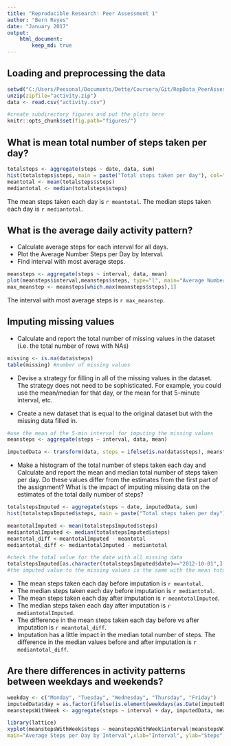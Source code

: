 ```yaml
---
title: "Reproducible Research: Peer Assessment 1"
author: "Bern Reyes"
date: "January 2017"
output:
    html_document:
        keep_md: true
---
```



## Loading and preprocessing the data
```r
setwd("C:/Users/Peesonal/Documents/Dette/Coursera/Git/RepData_PeerAssessment1")
unzip(zipfile="activity.zip")
data <- read.csv("activity.csv")
```


```r
#create subdirectory figures and put the plots here
knitr::opts_chunk$set(fig.path="figures/")
```

## What is mean total number of steps taken per day?
```r
totalsteps <- aggregate(steps ~ date, data, sum)
hist(totalsteps$steps, main = paste("Total steps taken per day"), col="blue", xlab="Number of Steps")
meantotal <- mean(totalsteps$steps)
mediantotal <- median(totalsteps$steps)
```

The mean steps taken each day is `r meantotal`.
The median steps taken each day is `r mediantotal`.


## What is the average daily activity pattern?
* Calculate average steps for each interval for all days. 
* Plot the Average Number Steps per Day by Interval. 
* Find interval with most average steps. 
```r
meansteps <- aggregate(steps ~ interval, data, mean)
plot(meansteps$interval,meansteps$steps, type="l", main="Average Number of Steps per Day by Interval", xlab="Interval", ylab="Number of Steps")
max_meanstep <- meansteps[which.max(meansteps$steps),1]
```

The interval with most average steps is `r max_meanstep`.

## Imputing missing values
* Calculate and report the total number of missing values in the dataset (i.e. the total number of rows with NAs)
```r
missing <- is.na(data$steps)
table(missing) #number of missing values
```

* Devise a strategy for filling in all of the missing values in the dataset. The strategy does not need to be sophisticated. For example, you could use the mean/median for that day, or the mean for that 5-minute interval, etc.

* Create a new dataset that is equal to the original dataset but with the missing data filled in.

```r
#use the mean of the 5-min interval for imputing the missing values
meansteps <- aggregate(steps ~ interval, data, mean)

imputedData <- transform(data, steps = ifelse(is.na(data$steps), meansteps$steps[match(data$interval, meansteps$interval)], data$steps))
```

* Make a histogram of the total number of steps taken each day and Calculate and report the mean and median total number of steps taken per day. Do these values differ from the estimates from the first part of the assignment? What is the impact of imputing missing data on the estimates of the total daily number of steps?

```r
totalstepsImputed <- aggregate(steps ~ date, imputedData, sum)
hist(totalstepsImputed$steps, main = paste("Total steps taken per day"), col="blue", xlab="Number of Steps")

meantotalImputed <- mean(totalstepsImputed$steps)
mediantotalImputed <- median(totalstepsImputed$steps)
meantotal_diff <-meantotalImputed - meantotal
mediantotal_diff <- mediantotalImputed - mediantotal

#check the total value for the date with all missing data
totalstepsImputed[as.character(totalstepsImputed$date)=="2012-10-01",] #total steps for 10/1/2012 is 10766.19
#the imputed value to the missing values is the same with the mean total number of steps before imputation
```

* The mean steps taken each day before imputation is `r meantotal`.
* The median steps taken each day before imputation is `r mediantotal`.
* The mean steps taken each day after imputation is `r meantotalImputed`.
* The median steps taken each day after imputation is `r mediantotalImputed`.
* The difference in the mean steps taken each day before vs after imputation is `r meantotal_diff`. 
* Imputation has a little impact in the median total number of steps. The difference in the median values before and after imputation is `r mediantotal_diff`.

## Are there differences in activity patterns between weekdays and weekends?
```r
weekday <- c("Monday", "Tuesday", "Wednesday", "Thursday", "Friday")
imputedData$day = as.factor(ifelse(is.element(weekdays(as.Date(imputedData$date)),weekday), "Weekday", "Weekend"))
meanstepsWithWeek <- aggregate(steps ~ interval + day, imputedData, mean)

library(lattice)
xyplot(meanstepsWithWeek$steps ~ meanstepsWithWeek$interval|meanstepsWithWeek$day, 
main="Average Steps per Day by Interval",xlab="Interval", ylab="Steps",layout=c(1,2), type="l")
```
